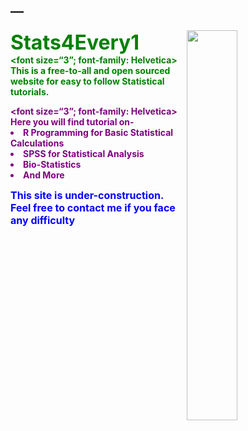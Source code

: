 ---
---


<link rel="stylesheet" href="styles.css" type="text/css">

<img src="images/logo.png" style="width:40%; margin-right: 20px" align="right">

<span style="color:green; font-weight:bold">
<font size="6"> Stats4Every1</font>  
<font size="3"; font-family: Helvetica> This is a free-to-all and open sourced website for easy to follow Statistical tutorials.</font>
</span>

<span style="color:purple; font-weight:bold">
<font size="3"; font-family: Helvetica>
Here you will find tutorial on-
<li>R Programming for Basic Statistical Calculations</li>
<li>SPSS for Statistical Analysis</li>
<li>Bio-Statistics</li>
<li>And More</li>
</font>
</span>

<span style="color:blue;oblique">
<font size="3">
This site is under-construction. Feel free to contact me if you face any difficulty
</font>
</span>